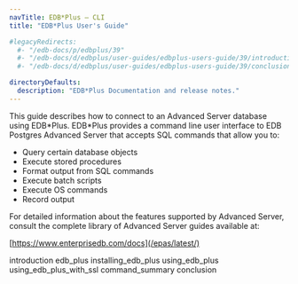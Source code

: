 ```yaml
---
navTitle: EDB*Plus — CLI
title: "EDB*Plus User's Guide"

#legacyRedirects:
  #- "/edb-docs/p/edbplus/39"
  #- "/edb-docs/d/edbplus/user-guides/edbplus-users-guide/39/introduction.html"
  #- "/edb-docs/d/edbplus/user-guides/edbplus-users-guide/39/conclusion.html"

directoryDefaults:
  description: "EDB*Plus Documentation and release notes."
---
```


This guide describes how to connect to an Advanced Server database using EDB\*Plus. EDB\*Plus provides a command line user interface to EDB Postgres Advanced Server that accepts SQL commands that allow you to:

-   Query certain database objects
-   Execute stored procedures
-   Format output from SQL commands
-   Execute batch scripts
-   Execute OS commands
-   Record output

For detailed information about the features supported by Advanced Server, consult the complete library of Advanced Server guides available at:

[https://www.enterprisedb.com/docs](/epas/latest/)

<div class="toctree" maxdepth="4">

introduction edb_plus installing_edb_plus using_edb_plus using_edb_plus_with_ssl command_summary conclusion

</div>
